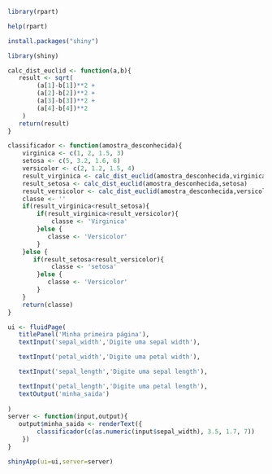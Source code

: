 ```{r}
library(rpart)
```


```{r}
help(rpart)
```
```{r}
install.packages("shiny")
```
```{r}
library(shiny)

calc_dist_euclid <- function(a,b){
   result <- sqrt(
        (a[1]-b[1])**2 + 
        (a[2]-b[2])**2 + 
        (a[3]-b[3])**2 + 
        (a[4]-b[4])**2
    ) 
   return(result)
}

classificador <- function(amostra_desconhecida){
    virginica <- c(1, 2, 1.5, 3)
    setosa <- c(5, 3.2, 1.6, 6)
    versicolor <- c(2, 1.2, 1.5, 4)
    result_virginica <- calc_dist_euclid(amostra_desconhecida,virginica)
    result_setosa <- calc_dist_euclid(amostra_desconhecida,setosa)
    result_versicolor <- calc_dist_euclid(amostra_desconhecida,versicolor)
    classe <- ''
    if(result_virginica<result_setosa){
        if(result_virginica<result_versicolor){
            classe <- 'Virginica'
        }else {
           classe <- 'Versicolor'
        }
    }else {
       if(result_setosa<result_versicolor){
            classe <- 'setosa'
        }else {
           classe <- 'Versicolor'
        }
    }
    return(classe)
}

ui <- fluidPage(
   titlePanel('Minha primeira página'),
   textInput('sepal_width','Digite uma sepal width'),

   textInput('petal_width','Digite uma petal width'),

   textInput('sepal_length','Digite uma sepal length'),

   textInput('petal_length','Digite uma petal length'),
   textOutput('minha_saida') 
   
)
server <- function(input,output){
   output$minha_saida <- renderText({
        classificador(c(as.numeric(input$sepal_width), 3.5, 1.7, 7))
    })
}

shinyApp(ui=ui,server=server)
```


